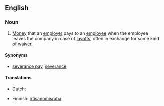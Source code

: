 ==English==
{{wikipedia|Severance package}}

===Noun===
{{en-noun|sg=[[severance]] [[payment]]}}

# [[money|Money]] that an [[employer]] pays to an [[employee]] when the employee leaves the company in case of [[layoff]]s, often in exchange for some kind of [[waiver]].

====Synonyms====
* [[severance pay]], [[severance]]

====Translations====
{{trans-top|money paid to employee in case of layoff}}
* Dutch: {{t|nl|ontslagvergoeding|f}}
{{trans-mid}}
* Finnish: [[irtisanomisraha]]
{{trans-bottom}}